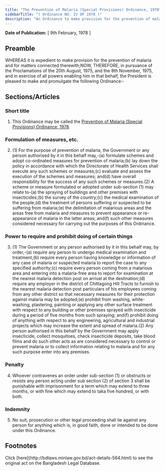 ```yaml
---
title: "The Prevention of Malaria (Special Provisions) Ordinance, 1978"
sidebarTitle: "( Ordinance NO. IV OF 1978 )"
description: "An Ordinance to make provision for the prevention of malaria and for matters connected therewith."
---
```


**Date of Publication:** [ 9th February, 1978 ]

## Preamble

WHEREAS it is expedient to make provision for the prevention of malaria and for matters connected therewith;NOW, THEREFORE, in pursuance of the Proclamations of the 20th August, 1975, and the 8th November, 1975, and in exercise of all powers enabling him in that behalf, the President is pleased to make and promulgate the following Ordinance:-

## Sections/Articles

### Short title

1. This Ordinance may be called the [Prevention of Malaria (Special Provisions) Ordinance, 1978](/laws/volume-21/act-564 "Prevention of Malaria (Special Provisions) Ordinance, 1978").

### Formulation of measures, etc.

2. (1) For the purpose of prevention of malaria, the Government or any person authorised by it in this behalf may,-(a) formulate schemes and adopt co-ordinated measures for prevention of malaria;(b) lay down the policy in accordance with which the Directorate of Health Services shall execute any such schemes or measures;(c) evaluate and assess the execution of the schemes and measures; and(d) have overall responsibility for the success of any such schemes or measures.(2) A scheme or measure formulated or adopted under sub-section (1) may relate to-(a) the spraying of buildings and other premises with insecticides;(b) the survey of the country;(c) the medical examination of the people;(d) the treatment of persons suffering or suspected to be suffering from malaria;(e) the delimitation of malarious areas and the areas free from malaria and measures to prevent appearance or re-appearance of malaria in the latter areas; and(f) such other measures considered necessary for carrying out the purposes of this Ordinance.

### Power to require and prohibit doing of certain things

3. (1) The Government or any person authorised by it in this behalf may, by order,-(a) require any person to undergo medical examination and treatment;(b) require every person having knowledge or information of any case of malaria or suspected malaria to report the case to any specified authority;(c) require every person coming from a malarious area and entering into a malaria-free area to report for examination at the nearest malaria detection post on arrival at the destination;(d) require any employer in the district of Chittagong Hill Tracts to furnish to the nearest malaria detection post particulars of his employees coming from any other district so that necessary measures for their protection against malaria may be adopted;(e) prohibit from washing, white-washing, plastering, painting or applying any other surface treatment with respect to any building or other premises sprayed with insecticide during a period of five months from such spraying; and(f) prohibit doing of anything with respect to any engineering, agricultural and industrial projects which may increase the extent and spread of malaria.(2) Any person authorised in this behalf by the Government may apply insecticide, collect mosquitoes, check insecticide deposits, take blood films and do such other acts as are considered necessary to control or prevent malaria or to collect information relating to malaria and for any such purpose enter into any premises.

### Penalty

4. Whoever contravenes an order under sub-section (1) or obstructs or resists any person acting under sub section (2) of section 3 shall be punishable with imprisonment for a term which may extend to three months, or with fine which may extend to taka five hundred, or with both.

### Indemnity

5. No suit, prosecution or other legal proceeding shall lie against any person for anything which is, in good faith, done or intended to be done under this Ordinance.

## Footnotes

<Note>
  Click [here](http://bdlaws.minlaw.gov.bd/act-details-564.html) to see the original act on the Bangladesh Legal Database.
</Note>

